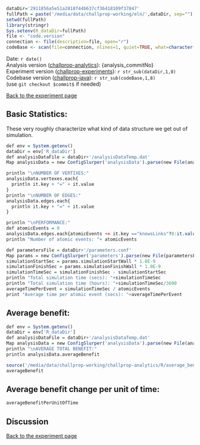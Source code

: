```r
dataDir='2911856a5e51a2818f44b637cf36418109f37847'
fullPath = paste('/media/data/challprop-working/eln/',dataDir, sep="")
setwd(fullPath)
library(stringr)
Sys.setenv(R_dataDir=fullPath)
file <- "code.version"
connection <- file(description=file, open="r")
codeBase <- scan(file=connection, nlines=1, quiet=TRUE, what=character())

```

Date: `r date()` <br/>
Analysis version ([challprop-analytics](https://bitbucket.org/gbi/challprop-analytics)): {analysis_commitNo} <br/>
Experiment version ([challprop-experiments](https://bitbucket.org/gbi/challprop-experiments)): `r str_sub(dataDir,1,8)` <br/>
Codebase version ([challprop-java](https://bitbucket.org/gbi/challprop-experiments)): `r str_sub(codeBase,1,8)` <br/>
(use `git checkout $commit$` if needed) 

[Back to the experiment page]({% post_url 2014-12-09-experiment-2-10k-agents-slash-100-generations %})

## Basic Statistics:
These very roughly characterize what kind of data structure we get out of simulation.

```r
def env = System.getenv()
dataDir = env['R_dataDir']
def analysisDataFile = dataDir+'/analysisDataTemp.dat'
Map analysisData = new ConfigSlurper('analysisData').parse(new File(analysisDataFile).toURI().toURL())

println "\nNUMBER OF VERTIXES:"
analysisData.vertexes.each{
  println it.key + "=" + it.value
}
println "\nNUMBER OF EDGES:"
analysisData.edges.each{
  println it.key + "=" + it.value
}

println "\nPERFORMANCE:"
def atomicEvents = 0
analysisData.edges.each{atomicEvents += it.key =="knowsLinks"?0:it.value.toInteger()}
println "Number of atomic events: "+ atomicEvents

def parametersFile = dataDir+'/parameters.conf'
Map params = new ConfigSlurper('parameters').parse(new File(parametersFile).toURI().toURL())
simulationStartSec = params.simulationStartWall * 1.0E-9
simulationFinishSec = params.simulationFinishWall * 1.0E-9
simulationTimeSec = simulationFinishSec - simulationStartSec
println "Total simulation time (secs): "+simulationTimeSec
println "Total simulation time (hours): "+simulationTimeSec/3600
averageTimePerEvent = simulationTimeSec / atomicEvents
print "Average time per atomic event (secs): "+averageTimePerEvent

```

## Average benefit:
```r
def env = System.getenv()
dataDir = env['R_dataDir']
def analysisDataFile = dataDir+'/analysisDataTemp.dat'
Map analysisData = new ConfigSlurper('analysisData').parse(new File(analysisDataFile).toURI().toURL())
println "\nAVERAGE TOTAL BENEFIT:"
println analysisData.averageBenefit
``` 

```r
source('/media/data/challprop-working/challprop-analytics/R/average_benefit.R')
averageBenefit
```

## Average benefit change per unit of time:
```r
averageBenefitPerUnitOfTime
```

## Discussion


[Back to the experiment page]({% post_url 2014-12-09-experiment-2-10k-agents-slash-100-generations %})